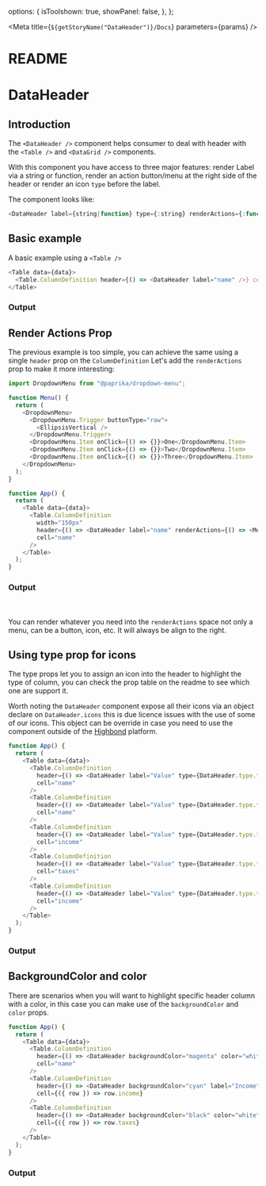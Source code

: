 
  options: {
    isToolshown: true,
    showPanel: false,
  },
};

<Meta title={`${getStoryName("DataHeader")}/Docs`} parameters={params} />

# README

<Description markdown={Readme} />

# DataHeader

## Introduction

The `<DataHeader />` component helps consumer to deal with header with the `<Table />` and `<DataGrid />` components.

With this component you have access to three major features: render Label via a string or function, render an action button/menu at the right side of the header or render an icon `type`
before the label.

The component looks like:

```js
<DataHeader label={string|function} type={:string} renderActions={:function} />
```

## Basic example

A basic example using a `<Table />`

```js
<Table data={data}>
  <Table.ColumnDefinition header={() => <DataHeader label="name" />} cell="name" />
</Table>
```

### Output

<Basic />

## Render Actions Prop

The previous example is too simple, you can achieve the same using a single `header` prop on the `ColumnDefinition`
Let's add the `renderActions` prop to make it more interesting:

```js
import DropdownMenu from "@paprika/dropdown-menu";

function Menu() {
  return (
    <DropdownMenu>
      <DropdownMenu.Trigger buttonType="raw">
        <EllipsisVertical />
      </DropdownMenu.Trigger>
      <DropdownMenu.Item onClick={() => {}}>One</DropdownMenu.Item>
      <DropdownMenu.Item onClick={() => {}}>Two</DropdownMenu.Item>
      <DropdownMenu.Item onClick={() => {}}>Three</DropdownMenu.Item>
    </DropdownMenu>
  );
}

function App() {
  return (
    <Table data={data}>
      <Table.ColumnDefinition
        width="150px"
        header={() => <DataHeader label="name" renderActions={() => <Menu />} />}
        cell="name"
      />
    </Table>
  );
}
```

### Output

<WithRenderActions />
<br /><br />
<Toast hasCloseButton={false}>
  You can render whatever you need into the <code>renderActions</code> space not only a menu, can be a button, icon, etc. It will always be align to the right.
</Toast>

## Using type prop for icons

The type props let you to assign an icon into the header to highlight the type of column, you can check the prop table on the readme to see which one are support it.

Worth noting the `DataHeader` component expose all their icons via an object declare on `DataHeader.icons` this is due licence issues with the use of some of our icons.
This object can be override in case you need to use the component outside of the [Highbond](https://www.wegalvanize.com/highbond/) platform.

```js
function App() {
  return (
    <Table data={data}>
      <Table.ColumnDefinition
        header={() => <DataHeader label="Value" type={DataHeader.type.types.TEXT} />}
        cell="name"
      />
      <Table.ColumnDefinition
        header={() => <DataHeader label="Value" type={DataHeader.type.types.NUMERIC} />}
        cell="name"
      />
      <Table.ColumnDefinition
        header={() => <DataHeader label="Value" type={DataHeader.type.types.DATA} />}
        cell="income"
      />
      <Table.ColumnDefinition
        header={() => <DataHeader label="Value" type={DataHeader.type.types.TIME} />}
        cell="taxes"
      />
      <Table.ColumnDefinition
        header={() => <DataHeader label="Value" type={DataHeader.type.types.DATE_TIME} />}
        cell="income"
      />
    </Table>
  );
}
```

### Output

<WithTypes />

## BackgroundColor and color

There are scenarios when you will want to highlight specific header column with a color, in this case you can make use of the `backgroundColor` and `color` props.

```js
function App() {
  return (
    <Table data={data}>
      <Table.ColumnDefinition
        header={() => <DataHeader backgroundColor="magenta" color="white" label="name" />}
        cell="name"
      />
      <Table.ColumnDefinition
        header={() => <DataHeader backgroundColor="cyan" label="Income" />}
        cell={({ row }) => row.income}
      />
      <Table.ColumnDefinition
        header={() => <DataHeader backgroundColor="black" color="white" label="Value" />}
        cell={({ row }) => row.taxes}
      />
    </Table>
  );
}
```

### Output

<WithBackgroundColor />
